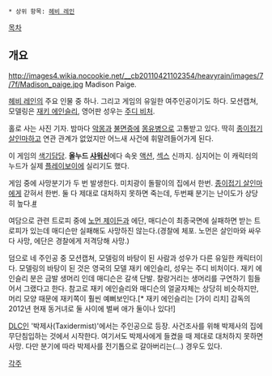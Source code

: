 * 상위 항목: [[헤비 레인]]

[[목차]]

== 개요 ==
http://images4.wikia.nocookie.net/__cb20110421102354/heavyrain/images/7/7f/Madison_paige.jpg
Madison Paige.

[[헤비 레인]]의 주요 인물 중 하나. 그리고 게임의 유일한 여주인공이기도 하다. 모션캡쳐, 모델링은 [[재키 에인슬리]], 영어판 성우는 [[주디 비처]].

홀로 사는 사진 기자. 밤마다 [[악몽]]과 [[불면증]]에 [[몽유병]]으로 고통받고 있다. 딱히 [[종이접기 살인마]]하고 연관 관계가 없었지만 어느새 사건에 휘말려들어가게 된다.

이 게임의 [[색기담당]]. '''올누드 [[샤워신]]'''에다 속옷 [[액션]], [[섹스]] 신까지. 심지어는 이 캐릭터의 누드가 실제 [[플레이보이]]에 실리기도 했다.

게임 중에 사망분기가 두 번 발생한다. 미치광이 돌팔이의 집에서 한번. [[종이접기 살인마]]에게 갇혀서 한번. 둘 다 제대로 대처하지 못하면 죽는데, 두번째 분기는 난이도가 상당히 높다.[http://m.youtube.com/watch?v=YlhJ2QyNyJ4 #]

여담으로 관련 트로피 중에 [[노먼 제이든]]과 에단, 매디슨이 최종국면에 실패하면 받는 트로피가 있는데 매디슨만 실패해도 사망하진 않는다.(경찰에 체포. 노먼은 살인마와 싸우다 사망, 에단은 경찰에게 저격당해 사망.)

덤으로 네 주인공 중 모션캡쳐, 모델링의 바탕이 된 사람과 성우가 다른 유일한 캐릭터이다. 모델링의 바탕이 된 것은 영국의 모델 재키 에인슬리, 성우는 주디 비처이다. 재키 에인슬리 분은 금발 생머리 인데 매디슨은 갈색 단발. 찰랑거리는 생머리를 구연하기 힘들어서 그랬다고 한다. 참고로 재키 에인슬리와 매디슨의 얼굴자체는 상당히 비슷하지만, 머리 모양 때문에 재키쪽이 훨씬 예뻐보인다.[* 재키 에인슬리는 [가이 리치] 감독의 2012년 현재 동거녀로 둘 사이에 벌써 애가 둘이나 있다!]  

[[DLC]]인 '박제사(Taxidermist)'에서는 주인공으로 등장. 사건조사를 위해 박제사의 집에 무단침입하는 것에서 시작한다. 여기서도 박제사에게 들켰을 때 제대로 대처하지 못하면 사망. 다만 분기에 따라 박제사를 전기톱으로 갈아버리는(...) 경우도 있다.

[[각주]]
